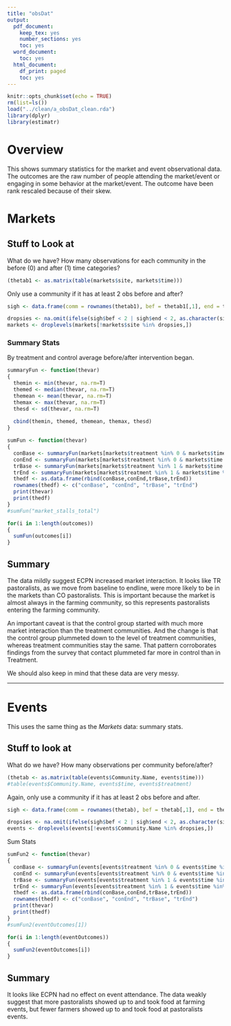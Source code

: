 ```yaml
---
title: "obsDat"
output:
  pdf_document:
    keep_tex: yes
    number_sections: yes
    toc: yes
  word_document:
    toc: yes
  html_document:
    df_print: paged
    toc: yes
---
```


```r
knitr::opts_chunk$set(echo = TRUE)
rm(list=ls())
load("../clean/a_obsDat_clean.rda")
library(dplyr)
library(estimatr)

```

# Overview

This shows summary statistics for the market and event observational data.  The outcomes are the raw number of people attending the market/event or engaging in some behavior at the market/event.  The outcome have been rank rescaled because of their skew.

# Markets

## Stuff to Look at

What do we have?  How many observations for each community in the before (0) and after (1) time categories?

```r
(thetab1 <- as.matrix(table(markets$site, markets$time)))
```

Only use a community if it has at least 2 obs before and after?

```r
sigh <- data.frame(comm = rownames(thetab1), bef = thetab1[,1], end = thetab1[,2])

dropsies <- na.omit(ifelse(sigh$bef < 2 | sigh$end < 2, as.character(sigh$comm), NA))
markets <- droplevels(markets[!markets$site %in% dropsies,])
```


### Summary Stats 

By treatment and control average before/after intervention began.

```r
summaryFun <- function(thevar)
{
  themin <- min(thevar, na.rm=T)
  themed <- median(thevar, na.rm=T)
  themean <- mean(thevar, na.rm=T)
  themax <- max(thevar, na.rm=T)
  thesd <- sd(thevar, na.rm=T)
  
  cbind(themin, themed, themean, themax, thesd)
}

sumFun <- function(thevar)
{
  conBase <- summaryFun(markets[markets$treatment %in% 0 & markets$time %in% 0,thevar])
  conEnd <- summaryFun(markets[markets$treatment %in% 0 & markets$time %in% 1,thevar])
  trBase <- summaryFun(markets[markets$treatment %in% 1 & markets$time %in% 0,thevar])
  trEnd <- summaryFun(markets[markets$treatment %in% 1 & markets$time %in% 1,thevar])
  thedf <- as.data.frame(rbind(conBase,conEnd,trBase,trEnd))
  rownames(thedf) <- c("conBase", "conEnd", "trBase", "trEnd")
  print(thevar)
  print(thedf)
}
#sumFun("market_stalls_total")

for(i in 1:length(outcomes))
{
  sumFun(outcomes[i])
}
```



## Summary

The data mildly suggest ECPN increased market interaction.  It looks like TR pastoralists, as we move from baseline to endline, were more likely to be in the markets than CO pastoralists.  This is important because the market is almost always in the farming community, so this represents pastoralists entering the farming community.

An important caveat is that the control group started with much more market interaction than the treatment communities.  And the change is that the control group plummeted down to the level of treatment communities, whereas treatment communities stay the same.  That pattern corroborates findings from the survey that contact plummeted far more in control than in Treatment.  

We should also keep in mind that these data are very messy.



************************

# Events

This uses the same thing as the _Markets_ data: summary stats.

## Stuff to look at

What do we have?  How many observations per community before/after?

```r
(thetab <- as.matrix(table(events$Community.Name, events$time)))
#table(events$Community.Name, events$time, events$treatment)
```

Again, only use a community if it has at least 2 obs before and after.

```r
sigh <- data.frame(comm = rownames(thetab), bef = thetab[,1], end = thetab[,2])

dropsies <- na.omit(ifelse(sigh$bef < 2 | sigh$end < 2, as.character(sigh$comm), NA))
events <- droplevels(events[!events$Community.Name %in% dropsies,])
```


Sum Stats

```r
sumFun2 <- function(thevar)
{
  conBase <- summaryFun(events[events$treatment %in% 0 & events$time %in% 0,thevar])
  conEnd <- summaryFun(events[events$treatment %in% 0 & events$time %in% 1,thevar])
  trBase <- summaryFun(events[events$treatment %in% 1 & events$time %in% 0,thevar])
  trEnd <- summaryFun(events[events$treatment %in% 1 & events$time %in% 1,thevar])
  thedf <- as.data.frame(rbind(conBase,conEnd,trBase,trEnd))
  rownames(thedf) <- c("conBase", "conEnd", "trBase", "trEnd")
  print(thevar)
  print(thedf)
}
#sumFun2(eventOutcomes[1])

for(i in 1:length(eventOutcomes))
{
  sumFun2(eventOutcomes[i])
}

```


## Summary

It looks like ECPN had no effect on event attendance.  The data weakly suggest that more pastoralists showed up to and took food at farming events, but fewer farmers showed up to and took food at pastoralists events.  
